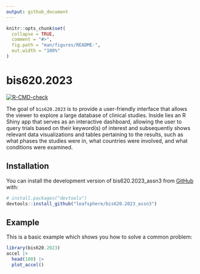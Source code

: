 ```yaml
---
output: github_document
---
```


<!-- README.md is generated from README.Rmd. Please edit that file -->

```r
knitr::opts_chunk$set(
  collapse = TRUE,
  comment = "#>",
  fig.path = "man/figures/README-",
  out.width = "100%"
)
```

# bis620.2023

<!-- badges: start -->
[![R-CMD-check](https://github.com/leafsphere/bis620.2023_assn3/actions/workflows/R-CMD-check.yaml/badge.svg)](https://github.com/leafsphere/bis620.2023_assn3/actions/workflows/R-CMD-check.yaml)
<!-- badges: end -->

The goal of `bis620.2023` is to provide a user-friendly interface that allows the viewer to explore a large database of clinical studies. Inside lies an R Shiny app that serves as an interactive dashboard, allowing the user to query trials based on their keyword(s) of interest and subsequently shows relevant data visualizations and tables pertaining to the results, such as what phases the studies were in, what countries were involved, and what conditions were examined. 


## Installation

You can install the development version of bis620.2023_assn3 from [GitHub](https://github.com/) with:

``` r
# install.packages("devtools")
devtools::install_github("leafsphere/bis620.2023_assn3")
```

## Example

This is a basic example which shows you how to solve a common problem:

```r
library(bis620.2023)
accel |> 
  head(100) |> 
  plot_accel()
```

